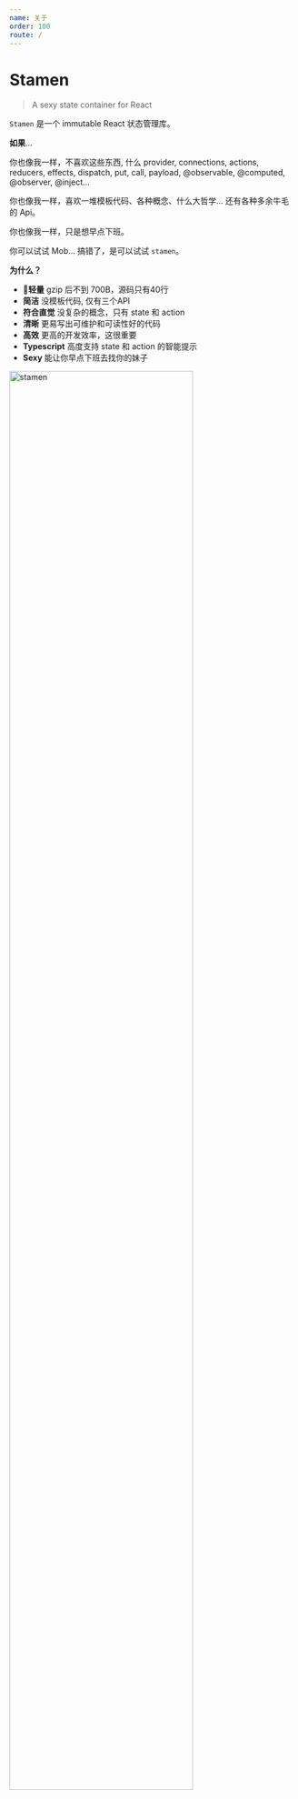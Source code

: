 ```yaml
---
name: 关于
order: 100
route: /
---
```


# Stamen

> A sexy state container for React

`Stamen` 是一个 immutable React 状态管理库。

**如果**...

你也像我一样，不喜欢这些东西, 什么 provider, connections, actions, reducers, effects, dispatch, put, call, payload, @observable, @computed, @observer, @inject... 

你也像我一样，喜欢一堆模板代码、各种概念、什么大哲学... 还有各种多余牛毛的 Api。

你也像我一样，只是想早点下班。

你可以试试 Mob... 搞错了，是可以试试 `stamen`。

**为什么？**

- **轻量** gzip 后不到 700B，源码只有40行
- **简洁** 没模板代码, 仅有三个API
- **符合直觉** 没复杂的概念，只有 state 和 action
- **清晰** 更易写出可维护和可读性好的代码
- **高效** 更高的开发效率，这很重要
- **Typescript** 高度支持 state 和 action 的智能提示
- **Sexy** 能让你早点下班去找你的妹子

<img alt="stamen" src="http://forsigner.com/images/stamen.png?v=1" width="80%" />